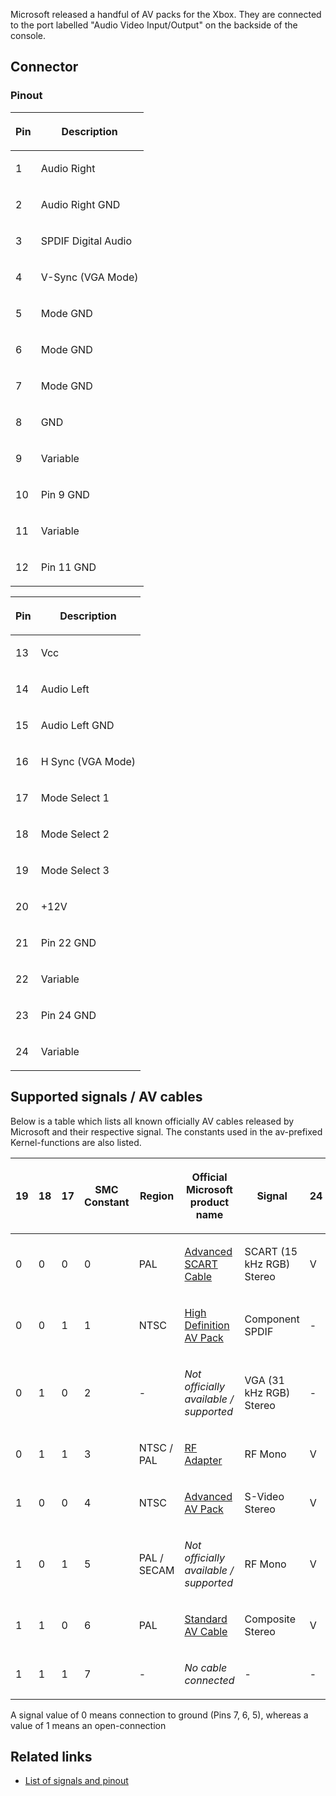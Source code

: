 Microsoft released a handful of AV packs for the Xbox. They are connected to the port labelled "Audio Video Input/Output" on the backside of the console.

== Connector ==

{{FIXME|reason=Describe the connector here - is it a standard part? add an image, add the pinout graphics (didn't copy from elsewhere because clearly microsoft copyright)}}

=== Pinout ===

{| class="wikitable"
! Pin || Description
|-
|   1 || Audio Right
|-
|   2 || Audio Right GND
|-
|   3 || SPDIF Digital Audio
|-
|   4 || V-Sync (VGA Mode)
|-
|   5 || Mode GND
|-
|   6 || Mode GND
|-
|   7 || Mode GND
|-
|   8 || GND
|-
|   9 || Variable
|-
|  10 || Pin 9 GND
|-
|  11 || Variable
|-
|  12 || Pin 11 GND
|}

{| class="wikitable"
! Pin || Description
|-
|  13 || Vcc
|-
|  14 || Audio Left
|-
|  15 || Audio Left GND
|-
|  16 || H Sync (VGA Mode)
|-
|  17 || Mode Select 1
|-
|  18 || Mode Select 2
|-
|  19 || Mode Select 3
|-
|  20 || +12V
|-
|  21 || Pin 22 GND
|-
|  22 || Variable
|-
|  23 || Pin 24 GND
|-
|  24 || Variable
|}

{{FIXME|reason=Show tables side by side?}}

== Supported signals / AV cables ==

Below is a table which lists all known officially AV cables released by Microsoft and their respective signal.
The constants used in the av-prefixed Kernel-functions are also listed.

{| class="wikitable"
! 19 || 18 || 17 || SMC Constant || Region      || Official Microsoft product name
! Signal                    || 24 || 22 || 11 ||  9 || Kernel av-Constant
|-
|  0 ||  0 ||  0 ||       0      || PAL         || [https://web.archive.org/web/20040216131316/http://www.xbox.com:80/en-gb/hardware/scartcable.htm Advanced SCART Cable]
| SCART (15 kHz RGB) Stereo ||  V ||  R ||  G ||  B || AV_PACK_SCART    = 3
|-
|  0 ||  0 ||  1 ||       1      || NTSC        || [https://web.archive.org/web/20040210040422/http://www.xbox.com:80/en-US/hardware/highdefinitionavpack.htm High Definition AV Pack]
| Component SPDIF           ||  - || Pr ||  Y || Pb || AV_PACK_HDTV     = 4
|-
|  0 ||  1 ||  0 ||       2      || -           || ''Not officially available / supported''
| VGA (31 kHz RGB) Stereo   ||  - ||  R ||  G ||  B || AV_PACK_VGA      = 5
|-
|  0 ||  1 ||  1 ||       3      || NTSC / PAL  || [https://web.archive.org/web/20040319001330/http://www.xbox.com:80/en-us/hardware/rfadapter.htm RF Adapter]
| RF Mono                   ||  V ||  C ||  Y ||  - || AV_PACK_RFU      = 2
|-
|  1 ||  0 ||  0 ||       4      || NTSC        || [https://web.archive.org/web/20040319001247/http://www.xbox.com:80/en-us/hardware/advancedavpack.htm Advanced AV Pack]
| S-Video Stereo            ||  V ||  C ||  Y ||  - || AV_PACK_SVIDEO   = 6
|-
|  1 ||  0 ||  1 ||       5      || PAL / SECAM || ''Not officially available / supported''
| RF Mono                   ||  V ||  C ||  Y ||  - || AV_PACK_NONE     = 0
|-
|  1 ||  1 ||  0 ||       6      || PAL         || [https://web.archive.org/web/20040216130745/http://www.xbox.com:80/en-gb/hardware/avcable.htm Standard AV Cable]
| Composite Stereo          ||  V ||  C ||  Y ||  - || AV_PACK_STANDARD = 1
|-
|  1 ||  1 ||  1 ||       7      || -           || ''No cable connected''
| -                         ||  - ||  - ||  - ||  - || AV_PACK_NONE     = 0
|}

A signal value of 0 means connection to ground (Pins 7, 6, 5), whereas a value of 1 means an open-connection{{citation needed|reason=Are these still connected to Vcc maybe?}}

{{FIXME|reason=Add a list of AV cables with pictures and their supported video modes using the official kernel}}

== Related links ==

* [http://www.gamesx.com/avpinouts/xbox.htm List of signals and pinout]